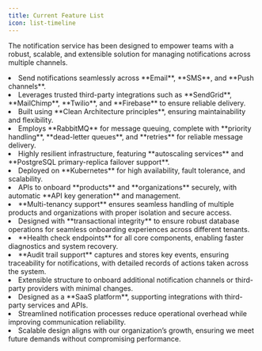 ```yaml
---
title: Current Feature List
icon: list-timeline
---
```


The notification service has been designed to empower teams with a robust, scalable, and extensible solution for managing notifications across multiple channels.

<CardGroup cols={1}>
            <Card title='Multi-Channel Notification Support' icon='bell'>
                <li>Send notifications seamlessly across **Email**, **SMS**, and **Push channels**. </li>
                <li>Leverages trusted third-party integrations such as **SendGrid**, **MailChimp**, **Twilio**, and **Firebase** to ensure reliable delivery. </li>
            </Card>
            <Card title='Scalable and Fault-Tolerant Architecture' icon='sitemap'>
                <li>Built using **Clean Architecture principles**, ensuring maintainability and flexibility. </li>
                <li>Employs **RabbitMQ** for message queuing, complete with **priority handling**, **dead-letter queues**, and **retries** for reliable message delivery. </li>
                <li>Highly resilient infrastructure, featuring **autoscaling services** and **PostgreSQL primary-replica failover support**. </li>
                <li>Deployed on **Kubernetes** for high availability, fault tolerance, and scalability. </li>
            </Card>
            <Card title='Comprehensive Onboarding Services and Multi-Tenancy Support' icon='person-snowboarding'>
                <li>APIs to onboard **products** and **organizations** securely, with automatic **API key generation** and management. </li>
                <li>**Multi-tenancy support** ensures seamless handling of multiple products and organizations with proper isolation and secure access. </li>
                <li>Designed with **transactional integrity** to ensure robust database operations for seamless onboarding experiences across different tenants. </li>
            </Card>
            <Card title='Enhanced Monitoring and Observability, and Audit Trails' icon='watchman-monitoring'>
                <li>**Health check endpoints** for all core components, enabling faster diagnostics and system recovery. </li>
                <li>**Audit trail support** captures and stores key events, ensuring traceability for notifications, with detailed records of actions taken across the system. </li>
            </Card>
            <Card title='Configurable and Extensible Design' icon='sparkles'>
                <li>Extensible structure to onboard additional notification channels or third-party providers with minimal changes. </li>
                <li>Designed as a **SaaS platform**, supporting integrations with third-party services and APIs. </li>
            </Card>
            <Card title='Business Value' icon='business-time'>
                <li>Streamlined notification processes reduce operational overhead while improving communication reliability. </li>
                <li>Scalable design aligns with our organization’s growth, ensuring we meet future demands without compromising performance. </li>
            </Card>
</CardGroup>